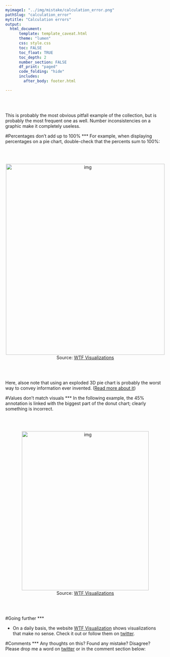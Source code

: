 ```yaml
---
myimage1: "../img/mistake/calculation_error.png"
pathSlug: "calculation_error"
mytitle: "Calculation errors"
output:
  html_document:
      template: template_caveat.html
      theme: "lumen"
      css: style.css
      toc: FALSE
      toc_float: TRUE
      toc_depth: 2
      number_section: FALSE
      df_print: "paged"
      code_folding: "hide"
      includes:
        after_body: footer.html

---
```



<br><br>
<div class="mycontent">


This is probably the most obvious pitfall example of the collection, but is probably the most frequent one as well. Number inconsistencies on a graphic make it completely useless.

#Percentages don't add up to 100%
***
For example, when displaying percentages on a pie chart, double-check that the percents sum to 100%:

<br><br>

<center>
<img src="IMG/calc_error2.jpg" alt="img" width="500" height="600">
</center>

<center>
Source: [WTF Visualizations](http://viz.wtf/post/162907112938/i-guess-its-best-to-show-all-the-data-and-use-a#notes)
</center>
<br><br>

Here, alsoe note that using an exploded 3D pie chart is probably the worst way to convey information ever invented. ([Read more about it](http://www.data-to-viz.com/caveat/pie.html))



#Values don't match visuals
***
In the following example, the 45% annotation is linked with the biggest part of the donut chart; clearly something is incorrect.

<br><br>

<center>
<img src="IMG/calc_error1.png" alt="img" width="400" height="500">
</center>

<center>
Source: [WTF Visualizations](http://viz.wtf/post/169392205697/fewer-people-would-have-a-hard-time-giving-up)
</center>
<br><br>








#Going further
***

- On a daily basis, the website [WTF Visualization](http://viz.wtf) shows visualizations that make no sense. Check it out or follow them on [twitter](https://twitter.com/WTFViz).


#Comments
***
Any thoughts on this? Found any mistake? Disagree? Please drop me a word on [twitter](https://twitter.com/R_Graph_Gallery) or in the comment section below:
<br>



</div>























